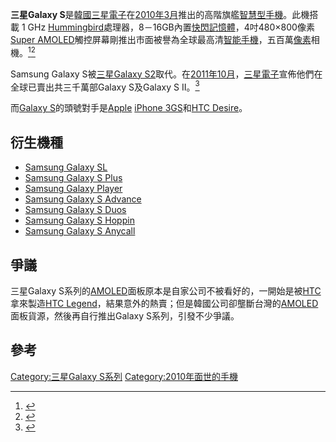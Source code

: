 {{expand|time=2015-02-18T02:24:40+00:00}}
{{refimprove|time=2015-02-18T02:24:40+00:00}}

{{noteTA
|T=zh-tw:三星Galaxy S;zh-hk:Samsung Galaxy S;zh-cn:三星盖乐世S
|1=zh-tw:三星Galaxy S;zh-hk:Samsung Galaxy S;zh-cn:三星盖乐世S
|G1=IT
}}
{{Otheruses |subject=第一代Galaxy S智能手機 |other=三星Galaxy S系列 |三星Galaxy S系列}}
{{Pathnav|三星電子|三星手機|Samsung Galaxy S系列}}
{{Infobox Mobile
|name            = 三星Galaxy S (i9000)
| logo         = Samsung Galaxy S logo.svg
|image           = Samsung Galaxy S White.png
|caption         =
|manufacturer    = [[三星電子|三星電子]]
|available       = 2010年4月18日
|successor       =
|form            =
|status          = 已停售
|screen          = 4.0 [[吋|吋]][[Super_AMOLED|Super AMOLED]]，解析度：800 x 480
|camera          = 機背500萬像素CMOS照相機、機面30萬像素CMOS視訊鏡頭
|operatingsystem = Android 2.1<small>（'''发售时'''）</small><br />Android 2.3.6<small>（'''最新更新'''）</small>
|input           = 電容觸控式螢幕
|size            = 122 x 64.2 x 9.9 毫米
|weight          = {{convert|119|g|oz|abbr=on}}
|cpu             = 1.0 [[GHz|GHz]] Samsung Exynos 3110 (ARM Cortex A8)
|memory          = 8 GB [[閃存|閃存]]/16 GB [[閃存|閃存]]<br />512 MB RAM
}}
'''三星Galaxy S'''是[[韓國|韓國]][[三星電子|三星電子]]在[[2010年3月|2010年3月]]推出的高階旗艦[[智慧型手機|智慧型手機]]。此機搭載 1 GHz [[Exynos|Hummingbird]]處理器，8－16GB內置[[快閃記憶體|快閃記憶體]]，4吋480×800像素[[Super_AMOLED|Super AMOLED]]觸控屏幕剛推出市面被譽為全球最高清[[智能手機|智能手機]]，五百萬[[像素|像素]]相機。<ref>{{Cite news |url=https://tech.huanqiu.com/gallery/9CaKrnQhiGr |title=重回巅峰！三星Galaxy S系列机型回顾 |accessdate=2021-12-30 |archive-date=2021-12-30 |archive-url=https://web.archive.org/web/20211230053807/https://tech.huanqiu.com/gallery/9CaKrnQhiGr }}</ref><ref>{{Cite news |url=http://tc.people.com.cn/BIG5/n1/2018/0207/c183008-29810531.html |title=三星可能會取消Galaxy S命名 S9將成為最后一代--人民網通信頻道--人民網 |accessdate=2021-12-30}}</ref>

Samsung Galaxy S被[[三星Galaxy_S_II|三星Galaxy S2]]取代。在[[2011年10月|2011年10月]]，[[三星電子|三星電子]]宣佈他們在全球已賣出共三千萬部Galaxy S及Galaxy S II。<ref>{{cite web|url = http://www.pcmag.com/article2/0,2817,2394782,00.asp#fbid=yJL_Tc-aX7ll|title = Samsung Galaxy S Sales Hit 30 Million|publisher = [[PC_Magazine|PC Magazine]]|accessdate = 18 October 2011|archive-date = 2012-07-06|archive-url = https://web.archive.org/web/20120706164055/http://www.pcmag.com/article2/0,2817,2394782,00.asp#fbid=yJL_Tc-aX7ll|dead-url = no}}</ref>

而[[Galaxy_S|Galaxy S]]的頭號對手是[[蘋果公司|Apple]] [[iPhone_3GS|iPhone 3GS]]和[[HTC_Desire|HTC Desire]]。

== 衍生機種 ==
*[[Samsung_Galaxy_SL|Samsung Galaxy SL]]
*[[Samsung_Galaxy_S_Plus|Samsung Galaxy S Plus]]
*[[Samsung_Galaxy_Player|Samsung Galaxy Player]]
*[[Samsung_Galaxy_S_Advance|Samsung Galaxy S Advance]]
*[[Samsung_Galaxy_S_duos|Samsung Galaxy S Duos]]
*[[Samsung_Galaxy_S_Hoppin|Samsung Galaxy S Hoppin]]
*[[Samsung_Galaxy_S_Anycall|Samsung Galaxy S Anycall]]

== 爭議 ==

三星Galaxy S系列的[[AMOLED|AMOLED]]面板原本是自家公司不被看好的，一開始是被[[HTC|HTC]]拿來製造[[HTC_Legend|HTC Legend]]，結果意外的熱賣；但是韓國公司卻壟斷台灣的[[AMOLED|AMOLED]]面板貨源，然後再自行推出Galaxy S系列，引發不少爭議。

== 參考 ==
{{reflist}}

{{S-start}}
{{Succession box
 | title  = Samsung Galaxy S
 | years  = 2010
 | before = [[三星Galaxy_i7500|Samsung Galaxy i7500]]
 | after = [[三星Galaxy_S_II|Samsung Galaxy S II]]
}}
{{S-end}}

{{Galaxy S}}

[[Category:三星Galaxy_S系列|Category:三星Galaxy S系列]]
[[Category:2010年面世的手機|Category:2010年面世的手機]]